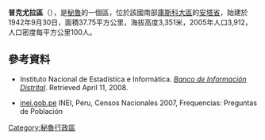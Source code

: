 '''普克尤拉區'''（{{lang-es|Distrito de Pucyura}}），是[[秘魯|秘魯]]的一個區，位於該國南部[[庫斯科大區|庫斯科大區]]的[[安塔省|安塔省]]，始建於1942年9月30日，面積37.75平方公里，海拔高度3,351米，2005年人口3,912，人口密度每平方公里100人。

==參考資料==
*{{es icon}} Instituto Nacional de Estadística e Informática. ''[https://web.archive.org/web/20080423164200/http://desa.inei.gob.pe/mapas/bid/ Banco de Información Distrital]''. Retrieved April 11, 2008.
*[https://web.archive.org/web/20130127005551/http://iinei.inei.gob.pe/iinei/RedatamCpv2007.asp?id=ResultadosCensales%3Fori%3DC inei.gob.pe] INEI, Peru, Censos Nacionales 2007, Frequencias: Preguntas de Población

{{Peru-geo-stub}}
[[Category:秘魯行政區|Category:秘魯行政區]]
